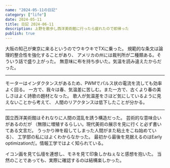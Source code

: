 ```yaml
---
name: "2024-05-11の日記"
category: ["life"]
date: 2024-05-11
title: 日記 2024-06-11
description: 上野を散歩し西洋美術館に行ったら疲れたので即帰った
publish: true
---
```


大阪の知己が東京に来るというのでウキウキでTXに乗った。
規範的な条文は論理的整合性を強化することがあり、
アメリカの州には裁判所が二種類ある。そういう話で盛り上がった。
無意味に布を持ち歩いた。気温を読み違えたからだった。

---

モーターはインダクタンスがあるため、PWMでパルス状の電流を流しても効率よく回る。
一方で、我々は春、気温差に苦しむ。また一方で、古くより春の美しさはよく詩歌の題材となった。
歌人が気温差をさほど気にしているように見えないことから考えて、
人間のリアクタンスは低下したことが分かる。

---

国立西洋美術館はそれなりに人間の混乱を誘う構造だった。
芸術的な意味合いがあるのだが
（無限に増殖するらしい。現代美術の展示を見に行くと必ず書いてある文言だ。
うっかり神を殺してしまった人間がまた粘土をこね始めている）、
工学部の私にはよくわからなかった。
最初から最後を見据えるのはEarly optimizationだ。情報工学ではよく知られている。

イコン画を見て仏壇を連想し、モネを見て印象しかねぇなと感想を抱いた。
当然のことであっても、実際に確認するのは結構楽しかった。
